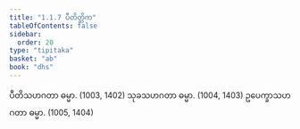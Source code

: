 ```yaml
---
title: "1.1.7 ပီတိတ္တိက"
tableOfContents: false
sidebar:
  order: 20
type: "tipitaka"
basket: "ab"
book: "dhs"
---
```



<DynamicBreadcrumb />

<Division number="7" book="dhs">

<Paragraph number="20" book="dhs">
ပီတိသဟဂတာ ဓမ္မာ. (<Emphasis>1003, 1402</Emphasis>)
</Paragraph>

<Paragraph number="21" book="dhs">
သုခသဟဂတာ ဓမ္မာ. (<Emphasis>1004, 1403</Emphasis>)
</Paragraph>

<Paragraph number="22" book="dhs">
ဥပေက္ခာသဟဂတာ ဓမ္မာ. (<Emphasis>1005, 1404</Emphasis>)
</Paragraph>
</Division>